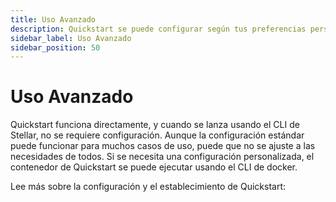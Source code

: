 ```yaml
---
title: Uso Avanzado
description: Quickstart se puede configurar según tus preferencias personales y casos de uso
sidebar_label: Uso Avanzado
sidebar_position: 50
---
```



# Uso Avanzado

Quickstart funciona directamente, y cuando se lanza usando el CLI de Stellar, no se requiere configuración. Aunque la configuración estándar puede funcionar para muchos casos de uso, puede que no se ajuste a las necesidades de todos. Si se necesita una configuración personalizada, el contenedor de Quickstart se puede ejecutar usando el CLI de docker.

Lee más sobre la configuración y el establecimiento de Quickstart:

<DocCardList />
